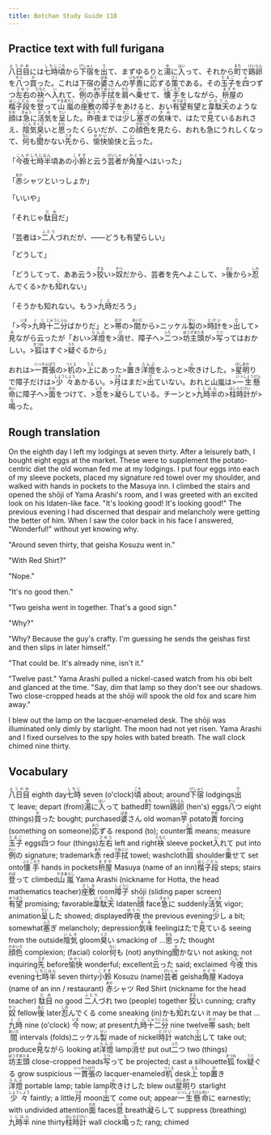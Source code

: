 ```yaml
---
title: Botchan Study Guide 118
---
```


## Practice text with full furigana

<p>
<ruby><rb>八日目</rb><rt>ようかめ</rt></ruby>には<ruby><rb>七時</rb><rt>しちじ</rt></ruby><ruby><rb>頃</rb><rt>ごろ</rt></ruby>から<ruby><rb>下宿</rb><rt>げしゅく</rt></ruby>を<ruby><rb>出</rb><rt>で</rt></ruby>て、まずゆるりと<ruby><rb>湯</rb><rt>ゆ</rt></ruby>に<ruby><rb>入</rb><rt>はい</rt></ruby>って、それから<ruby><rb>町</rb><rt>まち</rt></ruby>で<ruby><rb>鶏卵</rb><rt>けいらん</rt></ruby>を<ruby><rb>八</rb><rt>やっ</rt></ruby>つ<ruby><rb>買</rb><rt>か</rt></ruby>った。これは下宿の<ruby><rb>婆</rb><rt>ばあ</rt></ruby>さんの<ruby><rb>芋</rb><rt>いも</rt></ruby><ruby><rb>責</rb><rt>ぜめ</rt></ruby>に<ruby><rb>応</rb><rt>おう</rt></ruby>ずる<ruby><rb>策</rb><rt>さく</rt></ruby>である。その<ruby><rb>玉子</rb><rt>たまご</rt></ruby>を<ruby><rb>四</rb><rt>よ</rt></ruby>つずつ<ruby><rb>左右</rb><rt>さゆう</rt></ruby>の<ruby><rb>袂</rb><rt>たもと</rt></ruby>へ<ruby><rb>入</rb><rt>い</rt></ruby>れて、<ruby><rb>例</rb><rt>れい</rt></ruby>の<ruby><rb>赤</rb><rt>あか</rt></ruby><ruby><rb>手拭</rb><rt>てぬぐい</rt></ruby>を<ruby><rb>肩</rb><rt>かた</rt></ruby>へ<ruby><rb>乗</rb><rt>の</rt></ruby>せて、<ruby><rb>懐手</rb><rt>ふところで</rt></ruby>をしながら、<ruby><rb>枡屋</rb><rt>ますや</rt></ruby>の<ruby><rb>楷子段</rb><rt>はしごだん</rt></ruby>を<ruby><rb>登</rb><rt>のぼ</rt></ruby>って<ruby><rb>山嵐</rb><rt>やまあらし</rt></ruby>の<ruby><rb>座敷</rb><rt>ざしき</rt></ruby>の<ruby><rb>障子</rb><rt>しょうじ</rt></ruby>をあけると、おい<ruby><rb>有望</rb><rt>ゆうぼう</rt></ruby>有望と<ruby><rb>韋駄天</rb><rt>いだてん</rt></ruby>のような<ruby><rb>顔</rb><rt>かお</rt></ruby>は<ruby><rb>急</rb><rt>きゅう</rt></ruby>に<ruby><rb>活気</rb><rt>かっき</rt></ruby>を<ruby><rb>呈</rb><rt>てい</rt></ruby>した。<ruby><rb>昨夜</rb><rt>ゆうべ</rt></ruby>までは<ruby><rb>少</rb><rt>すこ</rt></ruby>し<ruby><rb>塞</rb><rt>ふさ</rt></ruby>ぎの<ruby><rb>気味</rb><rt>きみ</rt></ruby>で、はたで<ruby><rb>見</rb><rt>み</rt></ruby>ているおれさえ、<ruby><rb>陰気</rb><rt>いんき</rt></ruby><ruby><rb>臭</rb><rt>くさ</rt></ruby>いと<ruby><rb>思</rb><rt>おも</rt></ruby>ったくらいだが、この<ruby><rb>顔色</rb><rt>かおいろ</rt></ruby>を見たら、おれも急にうれしくなって、<ruby><rb>何</rb><rt>なに</rt></ruby>も<ruby><rb>聞</rb><rt>き</rt></ruby>かない<ruby><rb>先</rb><rt>さき</rt></ruby>から、<ruby><rb>愉快</rb><rt>ゆかい</rt></ruby>愉快と<ruby><rb>云</rb><rt>い</rt></ruby>った。
</p>

<p>
「<ruby><rb>今夜</rb><rt>こんや</rt></ruby><ruby><rb>七時半</rb><rt>しちじはん</rt></ruby>頃あの<ruby><rb>小鈴</rb><rt>こすず</rt></ruby>と云う<ruby><rb>芸者</rb><rt>げいしゃ</rt></ruby>が<ruby><rb>角屋</rb><rt>かどや</rt></ruby>へはいった」
</p>

<p>
「<ruby><rb>赤</rb><rt>あか</rt></ruby>シャツといっしょか」
</p>

<p>
「いいや」
</p>

<p>
「それじゃ<ruby><rb>駄目</rb><rt>だめ</rt></ruby>だ」
</p>

<p>
「芸者は><ruby><rb>二人</rb><rt>ふたり</rt></ruby>づれだが、――どうも有望らしい」
</p>

<p>
「どうして」
</p>

<p>
「どうしてって、ああ云う><ruby><rb>狡</rb><rt>ずる</rt></ruby>い><ruby><rb>奴</rb><rt>やつ</rt></ruby>だから、芸者を先へよこして、><ruby><rb>後</rb><rt>あと</rt></ruby>から><ruby><rb>忍</rb><rt>しの</rt></ruby>んでくる>かも<ruby><rb>知</rb><rt>し</rt></ruby>れない」
</p>

<p>
「そうかも知れない。もう><ruby><rb>九時</rb><rt>くじ</rt></ruby>だろう」
</p>

<p>
「><ruby><rb>今</rb><rt>いま</rt></ruby>><ruby><rb>九時</rb><rt>くじ</rt></ruby><ruby><rb>十二</rb><rt>じゅうに</rt></ruby><ruby><rb>分</rb><rt>ふん</rt></ruby>ばかりだ」と><ruby><rb>帯</rb><rt>おび</rt></ruby>の><ruby><rb>間</rb><rt>あいだ</rt></ruby>から>ニッケル<ruby><rb>製</rb><rt>せい</rt></ruby>の><ruby><rb>時計</rb><rt>とけい</rt></ruby>を><ruby><rb>出</rb><rt>だ</rt></ruby>して><ruby><rb>見</rb><rt>み</rt></ruby>ながら云ったが「おい><ruby><rb>洋燈</rb><rt>らんぷ</rt></ruby>を><ruby><rb>消</rb><rt>け</rt></ruby>せ、障子へ><ruby><rb>二</rb><rt>ふた</rt></ruby>つ><ruby><rb>坊主頭</rb><rt>ぼうずあたま</rt></ruby>が><ruby><rb>写</rb><rt>うつ</rt></ruby>ってはおかしい。><ruby><rb>狐</rb><rt>きつね</rt></ruby>はすぐ><ruby><rb>疑</rb><rt>うた</rt></ruby>ぐるから」
</p>

<p>
おれは><ruby><rb>一貫張</rb><rt>いっかんばり</rt></ruby>の><ruby><rb>机</rb><rt>つくえ</rt></ruby>の><ruby><rb>上</rb><rt>うえ</rt></ruby>にあった><ruby><rb>置</rb><rt>お</rt></ruby>き<ruby><rb>洋燈</rb><rt>らんぷ</rt></ruby>をふっと><ruby><rb>吹</rb><rt>ふ</rt></ruby>きけした。><ruby><rb>星明</rb><rt>ほしあか</rt></ruby>りで障子だけは><ruby><rb>少々</rb><rt>しょうしょう</rt></ruby>あかるい。><ruby><rb>月</rb><rt>つき</rt></ruby>はまだ><ruby><rb>出</rb><rt>で</rt></ruby>ていない。おれと山嵐は><ruby><rb>一生懸命</rb><rt>いっしょうけんめい</rt></ruby>に障子へ><ruby><rb>面</rb><rt>かお</rt></ruby>をつけて、><ruby><rb>息</rb><rt>いき</rt></ruby>を><ruby><rb>凝</rb><rt>こ</rt></ruby>らしている。チーンと><ruby><rb>九時半</rb><rt>くじはん</rt></ruby>の><ruby><rb>柱時計</rb><rt>はしらどけい</rt></ruby>が><ruby><rb>鳴</rb><rt>な</rt></ruby>った。
</p>


## Rough translation


On the eighth day I left my lodgings at seven thirty. After a leisurely bath, I bought eight eggs at the market. These were to supplement the potato-centric diet the old woman fed me at my lodgings. I put four eggs into each of my sleeve pockets, placed my signature red towel over my shoulder, and walked with hands in pockets to the Masuya inn. I climbed the stairs and opened the shōji of Yama Arashi's room, and I was greeted with an excited look on his Idaten-like face. "It's looking good! It's looking good!" The previous evening I had discerned that despair and melancholy were getting the better of him. When I saw the color back in his face I answered, "Wonderful!" without yet knowing why.

"Around seven thirty, that geisha Kosuzu went in."

"With Red Shirt?"

"Nope."

"It's no good then."

"Two geisha went in together. That's a good sign."

"Why?"

"Why? Because the guy's crafty. I'm guessing he sends the geishas first and then slips in later himself."

"That could be. It's already nine, isn't it."

"Twelve past." Yama Arashi pulled a nickel-cased watch from his obi belt and glanced at the time. "Say, dim that lamp so they don't see our shadows. Two close-cropped heads at the shōji will spook the old fox and scare him away."

I blew out the lamp on the lacquer-enameled desk. The shōji was illuminated only dimly by starlight. The moon had not yet risen. Yama Arashi and I fixed ourselves to the spy holes with bated breath. The wall clock chimed nine thirty.


## Vocabulary

<p>
<span className="vocabstudy"><ruby><rb>八日目</rb><rt>ようかめ</rt></ruby>&nbsp;eighth day</span><span className="vocabstudy"><ruby><rb>七時</rb><rt>しちじ</rt></ruby>&nbsp;seven (o'clock)</span><span className="vocabstudy"><ruby><rb>頃</rb><rt>ごろ</rt></ruby>&nbsp;about; around</span><span className="vocabstudy"><ruby><rb>下宿</rb><rt>げしゅく</rt></ruby>&nbsp;lodgings</span><span className="vocabstudy"><ruby><rb>出</rb><rt>で</rt></ruby>て&nbsp;leave; depart (from)</span><span className="vocabstudy"><ruby><rb>湯</rb><rt>ゆ</rt></ruby>に<ruby><rb>入</rb><rt>はい</rt></ruby>って&nbsp;bathed</span><span className="vocabstudy"><ruby><rb>町</rb><rt>まち</rt></ruby>&nbsp;town</span><span className="vocabstudy"><ruby><rb>鶏卵</rb><rt>けいらん</rt></ruby>&nbsp;(hen's) eggs</span><span className="vocabstudy"><ruby><rb>八</rb><rt>やっ</rt></ruby>つ&nbsp;eight (things)</span><span className="vocabstudy"><ruby><rb>買</rb><rt>か</rt></ruby>った&nbsp;bought; purchased</span><span className="vocabstudy"><ruby><rb>婆</rb><rt>ばあ</rt></ruby>さん&nbsp;old woman</span><span className="vocabstudy"><ruby><rb>芋</rb><rt>いも</rt></ruby>&nbsp;potato</span><span className="vocabstudy"><ruby><rb>責</rb><rt>ぜめ</rt></ruby>&nbsp;forcing (something on someone)</span><span className="vocabstudy"><ruby><rb>応</rb><rt>おう</rt></ruby>ずる&nbsp;respond (to); counter</span><span className="vocabstudy"><ruby><rb>策</rb><rt>さく</rt></ruby>&nbsp;means; measure</span><span className="vocabstudy"><ruby><rb>玉子</rb><rt>たまご</rt></ruby>&nbsp;eggs</span><span className="vocabstudy"><ruby><rb>四</rb><rt>よ</rt></ruby>つ&nbsp;four (things)</span><span className="vocabstudy"><ruby><rb>左右</rb><rt>さゆう</rt></ruby>&nbsp;left and right</span><span className="vocabstudy"><ruby><rb>袂</rb><rt>たもと</rt></ruby>&nbsp;sleeve pocket</span><span className="vocabstudy"><ruby><rb>入</rb><rt>い</rt></ruby>れて&nbsp;put into</span><span className="vocabstudy"><ruby><rb>例</rb><rt>れい</rt></ruby>の&nbsp;signature; trademark</span><span className="vocabstudy"><ruby><rb>赤</rb><rt>あか</rt></ruby>&nbsp;red</span><span className="vocabstudy"><ruby><rb>手拭</rb><rt>てぬぐい</rt></ruby>&nbsp;towel; washcloth</span><span className="vocabstudy"><ruby><rb>肩</rb><rt>かた</rt></ruby>&nbsp;shoulder</span><span className="vocabstudy"><ruby><rb>乗</rb><rt>の</rt></ruby>せて&nbsp;set onto</span><span className="vocabstudy"><ruby><rb>懐手</rb><rt>ふところで</rt></ruby>&nbsp;hands in pockets</span><span className="vocabstudy"><ruby><rb>枡屋</rb><rt>ますや</rt></ruby>&nbsp;Masuya (name of an inn)</span><span className="vocabstudy"><ruby><rb>楷子段</rb><rt>はしごだん</rt></ruby>&nbsp;steps; stairs</span><span className="vocabstudy"><ruby><rb>登</rb><rt>のぼ</rt></ruby>って&nbsp;climbed</span><span className="vocabstudy"><ruby><rb>山嵐</rb><rt>やまあらし</rt></ruby>&nbsp;Yama Arashi (nickname for Hotta, the head mathematics teacher)</span><span className="vocabstudy"><ruby><rb>座敷</rb><rt>ざしき</rt></ruby>&nbsp;room</span><span className="vocabstudy"><ruby><rb>障子</rb><rt>しょうじ</rt></ruby>&nbsp;shōji (sliding paper screen)</span><span className="vocabstudy"><ruby><rb>有望</rb><rt>ゆうぼう</rt></ruby>&nbsp;promising; favorable</span><span className="vocabstudy"><ruby><rb>韋駄天</rb><rt>いだてん</rt></ruby>&nbsp;Idaten</span><span className="vocabstudy"><ruby><rb>顔</rb><rt>かお</rt></ruby>&nbsp;face</span><span className="vocabstudy"><ruby><rb>急</rb><rt>きゅう</rt></ruby>に&nbsp;suddenly</span><span className="vocabstudy"><ruby><rb>活気</rb><rt>かっき</rt></ruby>&nbsp;vigor; animation</span><span className="vocabstudy"><ruby><rb>呈</rb><rt>てい</rt></ruby>した&nbsp;showed; displayed</span><span className="vocabstudy"><ruby><rb>昨夜</rb><rt>ゆうべ</rt></ruby>&nbsp;the previous evening</span><span className="vocabstudy"><ruby><rb>少</rb><rt>すこ</rt></ruby>し&nbsp;a bit; somewhat</span><span className="vocabstudy"><ruby><rb>塞</rb><rt>ふさ</rt></ruby>ぎ&nbsp;melancholy; depression</span><span className="vocabstudy"><ruby><rb>気味</rb><rt>きみ</rt></ruby>&nbsp;feeling</span><span className="vocabstudy">はたで<ruby><rb>見</rb><rt>み</rt></ruby>ている&nbsp;seeing from the outside</span><span className="vocabstudy"><ruby><rb>陰気</rb><rt>いんき</rt></ruby>&nbsp;gloom</span><span className="vocabstudy"><ruby><rb>臭</rb><rt>くさ</rt></ruby>い&nbsp;smacking of ...</span><span className="vocabstudy"><ruby><rb>思</rb><rt>おも</rt></ruby>った&nbsp;thought</span><span className="vocabstudy"><ruby><rb>顔色</rb><rt>かおいろ</rt></ruby>&nbsp;complexion; (facial) color</span><span className="vocabstudy"><ruby><rb>何</rb><rt>なに</rt></ruby>も&nbsp;(not) anything</span><span className="vocabstudy"><ruby><rb>聞</rb><rt>き</rt></ruby>かない&nbsp;not asking; not inquiring</span><span className="vocabstudy"><ruby><rb>先</rb><rt>さき</rt></ruby>&nbsp;before</span><span className="vocabstudy"><ruby><rb>愉快</rb><rt>ゆかい</rt></ruby>&nbsp;wonderful; excellent</span><span className="vocabstudy"><ruby><rb>云</rb><rt>い</rt></ruby>った&nbsp;said; exclaimed</span>
<span className="vocabstudy"><ruby><rb>今夜</rb><rt>こんや</rt></ruby>&nbsp;this evening</span><span className="vocabstudy"><ruby><rb>七時半</rb><rt>しちじはん</rt></ruby>&nbsp;seven thirty</span><span className="vocabstudy"><ruby><rb>小鈴</rb><rt>こすず</rt></ruby>&nbsp;Kosuzu (name)</span><span className="vocabstudy"><ruby><rb>芸者</rb><rt>げいしゃ</rt></ruby>&nbsp;geisha</span><span className="vocabstudy"><ruby><rb>角屋</rb><rt>かどや</rt></ruby>&nbsp;Kadoya (name of an inn / restaurant)</span>
<span className="vocabstudy"><ruby><rb>赤</rb><rt>あか</rt></ruby>シャツ&nbsp;Red Shirt (nickname for the head teacher)</span>
<span className="vocabstudy"><ruby><rb>駄目</rb><rt>だめ</rt></ruby>&nbsp;no good</span>
<span className="vocabstudy"><ruby><rb>二人</rb><rt>ふたり</rt></ruby>づれ&nbsp;two (people) together</span>
<span className="vocabstudy"><ruby><rb>狡</rb><rt>ずる</rt></ruby>い&nbsp;cunning; crafty</span><span className="vocabstudy"><ruby><rb>奴</rb><rt>やつ</rt></ruby>&nbsp;fellow</span><span className="vocabstudy"><ruby><rb>後</rb><rt>あと</rt></ruby>&nbsp;later</span><span className="vocabstudy"><ruby><rb>忍</rb><rt>しの</rt></ruby>んでくる&nbsp;come sneaking (in)</span><span className="vocabstudy">かも<ruby><rb>知</rb><rt>し</rt></ruby>れない&nbsp;it may be that ...</span>
<span className="vocabstudy"><ruby><rb>九時</rb><rt>くじ</rt></ruby>&nbsp;nine (o'clock)</span>
<span className="vocabstudy"><ruby><rb>今</rb><rt>いま</rt></ruby>&nbsp;now; at present</span><span className="vocabstudy"><ruby><rb>九時</rb><rt>くじ</rt></ruby><ruby><rb>十二</rb><rt>じゅうに</rt></ruby><ruby><rb>分</rb><rt>ふん</rt></ruby>&nbsp;nine twelve</span><span className="vocabstudy"><ruby><rb>帯</rb><rt>おび</rt></ruby>&nbsp;sash; belt</span><span className="vocabstudy"><ruby><rb>間</rb><rt>あいだ</rt></ruby>&nbsp;intervals (folds)</span><span className="vocabstudy">ニッケル<ruby><rb>製</rb><rt>せい</rt></ruby>&nbsp;made of nickel</span><span className="vocabstudy"><ruby><rb>時計</rb><rt>とけい</rt></ruby>&nbsp;watch</span><span className="vocabstudy"><ruby><rb>出</rb><rt>だ</rt></ruby>して&nbsp;take out; produce</span><span className="vocabstudy"><ruby><rb>見</rb><rt>み</rt></ruby>ながら&nbsp;looking at</span><span className="vocabstudy"><ruby><rb>洋燈</rb><rt>らんぷ</rt></ruby>&nbsp;lamp</span><span className="vocabstudy"><ruby><rb>消</rb><rt>け</rt></ruby>せ&nbsp;put out</span><span className="vocabstudy"><ruby><rb>二</rb><rt>ふた</rt></ruby>つ&nbsp;two (things)</span><span className="vocabstudy"><ruby><rb>坊主頭</rb><rt>ぼうずあたま</rt></ruby>&nbsp;close-cropped heads</span><span className="vocabstudy"><ruby><rb>写</rb><rt>うつ</rt></ruby>って&nbsp;be projected; cast a silhouette</span><span className="vocabstudy"><ruby><rb>狐</rb><rt>きつね</rt></ruby>&nbsp;fox</span><span className="vocabstudy"><ruby><rb>疑</rb><rt>うた</rt></ruby>ぐる&nbsp;grow suspicious</span>
<span className="vocabstudy"><ruby><rb>一貫張</rb><rt>いっかんばり</rt></ruby>の&nbsp;lacquer-enameled</span><span className="vocabstudy"><ruby><rb>机</rb><rt>つくえ</rt></ruby>&nbsp;desk</span><span className="vocabstudy"><ruby><rb>上</rb><rt>うえ</rt></ruby>&nbsp;top</span><span className="vocabstudy"><ruby><rb>置</rb><rt>お</rt></ruby>き<ruby><rb>洋燈</rb><rt>らんぷ</rt></ruby>&nbsp;portable lamp; table lamp</span><span className="vocabstudy"><ruby><rb>吹</rb><rt>ふ</rt></ruby>きけした&nbsp;blew out</span><span className="vocabstudy"><ruby><rb>星明</rb><rt>ほしあか</rt></ruby>り&nbsp;starlight</span><span className="vocabstudy"><ruby><rb>少々</rb><rt>しょうしょう</rt></ruby>&nbsp;faintly; a little</span><span className="vocabstudy"><ruby><rb>月</rb><rt>つき</rt></ruby>&nbsp;moon</span><span className="vocabstudy"><ruby><rb>出</rb><rt>で</rt></ruby>て&nbsp;come out; appear</span><span className="vocabstudy"><ruby><rb>一生懸命</rb><rt>いっしょうけんめい</rt></ruby>に&nbsp;earnestly; with undivided attention</span><span className="vocabstudy"><ruby><rb>面</rb><rt>かお</rt></ruby>&nbsp;faces</span><span className="vocabstudy"><ruby><rb>息</rb><rt>いき</rt></ruby>&nbsp;breath</span><span className="vocabstudy"><ruby><rb>凝</rb><rt>こ</rt></ruby>らして&nbsp;suppress (breathing)</span><span className="vocabstudy"><ruby><rb>九時半</rb><rt>くじはん</rt></ruby>&nbsp;nine thirty</span><span className="vocabstudy"><ruby><rb>柱時計</rb><rt>はしらどけい</rt></ruby>&nbsp;wall clock</span><span className="vocabstudy"><ruby><rb>鳴</rb><rt>な</rt></ruby>った&nbsp;rang; chimed</span>
</p>
